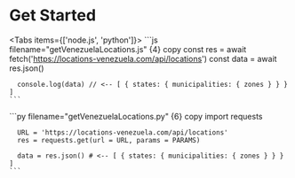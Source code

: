 
# Get Started

<Tabs items={['node.js', 'python']}>
  <Tab>
    ```js filename="getVenezuelaLocations.js" {4} copy
      const res = await fetch('https://locations-venezuela.com/api/locations')
      const data = await res.json()

      console.log(data) // <-- [ { states: { municipalities: { zones } } } ]
    ```
  </Tab>

  <Tab>
    ```py filename="getVenezuelaLocations.py" {6} copy
      import requests
        
      URL = 'https://locations-venezuela.com/api/locations'
      res = requests.get(url = URL, params = PARAMS)

      data = res.json() # <-- [ { states: { municipalities: { zones } } } ]
    ```
  </Tab>
</Tabs>
